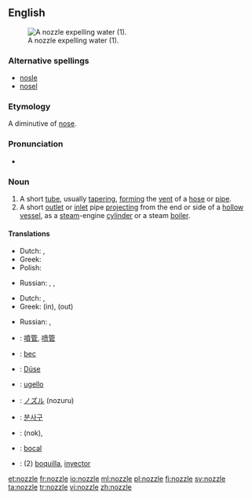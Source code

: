 ==English==
[[Image:Water nozzle.jpg|right|thumb|A nozzle expelling water (1).]]

===Alternative spellings===
* [[nosle]]
* [[nosel]]

===Etymology===
A diminutive of [[nose]].

===Pronunciation===
* {{rhymes|ɒzəl}}

===Noun===
{{en-noun}}

# A short [[tube]], usually [[taper]]ing, [[form]]ing the [[vent]] of a [[hose]] or [[pipe]].
# A short [[outlet]] or [[inlet]] pipe [[project]]ing from the end or side of a [[hollow]] [[vessel]], as a [[steam]]-engine [[cylinder]] or a steam [[boiler]].

====Translations====
{{trans-top|short tube}}
* Dutch: {{t+|nl|buis|f}}, {{t+|nl|pijp|f}}
* Greek: {{t|el|στόμιο|n|tr=stómio}}
* Polish: {{t+|pl|dysza|f}}
{{trans-mid}}
* Russian: {{t|ru|насадка|f|tr=nasádka}}, {{t|ru|наконечник|mtr=nakon'éčnik}}, {{t+|ru|патрубок|m|tr=pátrubok}}
{{trans-bottom}}

{{trans-top|inlet or outlet pipe}}
* Dutch: {{t|nl|overloopventiel|n}}, {{t+|nl|pijp|f}}
* Greek: {{t|el|στόμιο|n|tr=stómio}} (in), {{t|el|σιφόνι|n|tr=sifóni}} (out)
{{trans-mid}}
* Russian: {{t+|ru|сопло|n|tr=sopló}}, {{t|ru|форсунка|f|tr=forsúnka}}
{{trans-bottom}}

{{checktrans-top}}
* {{ttbc|Chinese}}: [[噴管]], [[喷管]]
* {{ttbc|French}}: [[bec]] {{m}}
* {{ttbc|German}}: [[Düse]] {{f}}
* {{ttbc|Italian}}: [[ugello]] {{m}}
* {{ttbc|Japanese}}: [[ノズル]] (nozuru)
{{trans-mid}}
* {{ttbc|Korean}}: [[분사구]]
* {{ttbc|Persian}}: {{fa-Arab|[[نوك]]}} (nok), {{fa-Arab|[[شیپوره]]}}
* {{ttbc|Portuguese}}: [[bocal]] {{m}}
* {{ttbc|Spanish}}: (2) [[boquilla]], [[inyector]] {{m}}
{{trans-bottom}}

[[et:nozzle]]
[[fr:nozzle]]
[[io:nozzle]]
[[ml:nozzle]]
[[pl:nozzle]]
[[fi:nozzle]]
[[sv:nozzle]]
[[ta:nozzle]]
[[tr:nozzle]]
[[vi:nozzle]]
[[zh:nozzle]]